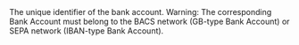 <ResponseField name="BankAccountId" type="string" >    
The unique identifier of the bank account.  
Warning: The corresponding Bank Account must belong to the BACS network (GB-type Bank Account) or SEPA network (IBAN-type Bank Account).  
</ResponseField>